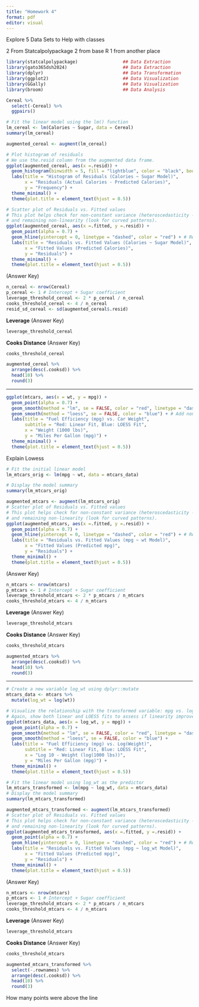 ```yaml
---
title: "Homework 4"
format: pdf
editor: visual
---
```


Explore 5 Data Sets to Help with classes

2 From Statcalpolypackage 2 from base R 1 from another place

```r

library(statcalpolypackage)                 ## Data Extraction
library(gato365dsh2024)                     ## Data Extraction
library(dplyr)                              ## Data Transformation
library(ggplot2)                            ## Data Visualization
library(GGally)                             ## Data Visualization
library(broom)                              ## Data Analysis
```

```r
Cereal %>% 
  select(-Cereal) %>% 
  ggpairs() 
```

```r
# Fit the linear model using the lm() function
lm_cereal <- lm(Calories ~ Sugar, data = Cereal)
summary(lm_cereal)

```

```r
augmented_cereal <- augment(lm_cereal)

# Plot histogram of residuals
# We use the.resid column from the augmented data frame.
ggplot(augmented_cereal, aes(x =.resid)) +
  geom_histogram(binwidth = 5, fill = "lightblue", color = "black", boundary = 0) + # Adjusted binning
  labs(title = "Histogram of Residuals (Calories ~ Sugar Model)",
       x = "Residuals (Actual Calories - Predicted Calories)",
       y = "Frequency") +
  theme_minimal() + 
  theme(plot.title = element_text(hjust = 0.5))
```

```r
# Scatter plot of Residuals vs. Fitted values
# This plot helps check for non-constant variance (heteroscedasticity - look for funnel shapes)
# and remaining non-linearity (look for curved patterns).
ggplot(augmented_cereal, aes(x =.fitted, y =.resid)) +
  geom_point(alpha = 0.7) +
  geom_hline(yintercept = 0, linetype = "dashed", color = "red") + # Reference line at zero residual
  labs(title = "Residuals vs. Fitted Values (Calories ~ Sugar Model)",
       x = "Fitted Values (Predicted Calories)",
       y = "Residuals") +
  theme_minimal() + 
  theme(plot.title = element_text(hjust = 0.5))
```

(Answer Key)

```r
n_cereal <- nrow(Cereal)
p_cereal <- 1 # Intercept + Sugar coefficient
leverage_threshold_cereal <- 2 * p_cereal / n_cereal
cooks_threshold_cereal <- 4 / n_cereal
resid_sd_cereal <- sd(augmented_cereal$.resid)

```

**Leverage** (Answer Key)

```r
leverage_threshold_cereal
```

**Cooks Distance** (Answer Key)

```r
cooks_threshold_cereal
```

```r
augmented_cereal %>% 
  arrange(desc(.cooksd)) %>% 
  head(10) %>% 
  round(3)
```

------------------------------------------------------------------------

```r
ggplot(mtcars, aes(x = wt, y = mpg)) +
  geom_point(alpha = 0.7) +
  geom_smooth(method = "lm", se = FALSE, color = "red", linetype = "dashed") + # Add linear trend
  geom_smooth(method = "loess", se = FALSE, color = "blue") + # Add non-linear trend (LOESS)
  labs(title = "Fuel Efficiency (mpg) vs. Car Weight",
       subtitle = "Red: Linear Fit, Blue: LOESS Fit",
       x = "Weight (1000 lbs)",
       y = "Miles Per Gallon (mpg)") +
  theme_minimal() + 
  theme(plot.title = element_text(hjust = 0.5))
```

Explain Lowess

```r
# Fit the initial linear model
lm_mtcars_orig <- lm(mpg ~ wt, data = mtcars_data)

# Display the model summary
summary(lm_mtcars_orig)

```

```r
augmented_mtcars <- augment(lm_mtcars_orig)
# Scatter plot of Residuals vs. Fitted values
# This plot helps check for non-constant variance (heteroscedasticity - look for funnel shapes)
# and remaining non-linearity (look for curved patterns).
ggplot(augmented_mtcars, aes(x =.fitted, y =.resid)) +
  geom_point(alpha = 0.7) +
  geom_hline(yintercept = 0, linetype = "dashed", color = "red") + # Reference line at zero residual
  labs(title = "Residuals vs. Fitted Values (mpg ~ wt Model)",
       x = "Fitted Values (Predicted mpg)",
       y = "Residuals") +
  theme_minimal() + 
  theme(plot.title = element_text(hjust = 0.5))
```

(Answer Key)

```r
n_mtcars <- nrow(mtcars)
p_mtcars <- 1 # Intercept + Sugar coefficient
leverage_threshold_mtcars <- 2 * p_mtcars / n_mtcars
cooks_threshold_mtcars <- 4 / n_mtcars


```

**Leverage** (Answer Key)

```r
leverage_threshold_mtcars
```

**Cooks Distance** (Answer Key)

```r
cooks_threshold_mtcars
```

```r
augmented_mtcars %>% 
  arrange(desc(.cooksd)) %>% 
  head(10) %>% 
  round(3)
```

------------------------------------------------------------------------

```r
# Create a new variable log_wt using dplyr::mutate
mtcars_data <- mtcars %>%
  mutate(log_wt = log(wt))

# Visualize the relationship with the transformed variable: mpg vs. log(wt)
# Again, show both linear and LOESS fits to assess if linearity improved.
ggplot(mtcars_data, aes(x = log_wt, y = mpg)) +
  geom_point(alpha = 0.7) +
  geom_smooth(method = "lm", se = FALSE, color = "red", linetype = "dashed") +
  geom_smooth(method = "loess", se = FALSE, color = "blue") +
  labs(title = "Fuel Efficiency (mpg) vs. Log(Weight)",
       subtitle = "Red: Linear Fit, Blue: LOESS Fit",
       x = "Log 10 - Weight (log(1000 lbs))",
       y = "Miles Per Gallon (mpg)") +
  theme_minimal() + 
  theme(plot.title = element_text(hjust = 0.5))
```

```r
# Fit the linear model using log_wt as the predictor
lm_mtcars_transformed <- lm(mpg ~ log_wt, data = mtcars_data)
# Display the model summary
summary(lm_mtcars_transformed)
```

```r
augmented_mtcars_transformed <- augment(lm_mtcars_transformed)
# Scatter plot of Residuals vs. Fitted values
# This plot helps check for non-constant variance (heteroscedasticity - look for funnel shapes)
# and remaining non-linearity (look for curved patterns).
ggplot(augmented_mtcars_transformed, aes(x =.fitted, y =.resid)) +
  geom_point(alpha = 0.7) +
  geom_hline(yintercept = 0, linetype = "dashed", color = "red") + # Reference line at zero residual
  labs(title = "Residuals vs. Fitted Values (mpg ~ log_wt Model)",
       x = "Fitted Values (Predicted mpg)",
       y = "Residuals") +
  theme_minimal() + 
  theme(plot.title = element_text(hjust = 0.5))
```

(Answer Key)

```r
n_mtcars <- nrow(mtcars)
p_mtcars <- 1 # Intercept + Sugar coefficient
leverage_threshold_mtcars <- 2 * p_mtcars / n_mtcars
cooks_threshold_mtcars <- 4 / n_mtcars


```

**Leverage** (Answer Key)

```r
leverage_threshold_mtcars
```

**Cooks Distance** (Answer Key)

```r
cooks_threshold_mtcars
```

```r
augmented_mtcars_transformed %>% 
  select(-.rownames) %>% 
  arrange(desc(.cooksd)) %>% 
  head(10) %>% 
  round(3)
```

How many points were above the line
